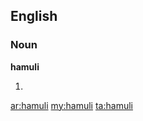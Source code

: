 ==English==

===Noun===
'''hamuli'''

# {{plural of|[[hamulus]]}}

[[ar:hamuli]]
[[my:hamuli]]
[[ta:hamuli]]